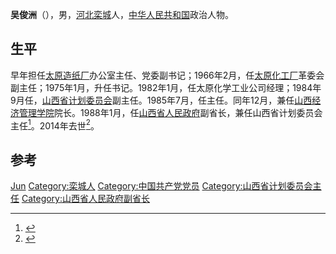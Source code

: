 '''吴俊洲'''（{{bd|1932年|6月|2014年|7月27日|catIdx=Wu}}），男，[[河北省|河北]][[栾城县|栾城]]人，[[中华人民共和国|中华人民共和国]]政治人物。

== 生平 ==
早年担任[[太原造纸厂|太原造纸厂]]办公室主任、党委副书记；1966年2月，任[[太原化工厂|太原化工厂]]革委会副主任；1975年1月，升任书记。1982年1月，任太原化学工业公司经理；1984年9月任，[[山西省计划委员会|山西省计划委员会]]副主任。1985年7月，任主任。同年12月，兼任[[山西经济管理学院|山西经济管理学院]]院长。1988年1月，任[[山西省人民政府|山西省人民政府]]副省长，兼任山西省计划委员会主任<ref>{{cite news|title=原山西省副省长吴俊洲一行在我市视察|url=http://www.jconline.cn/Contents/Channel_1805/2010/0929/552813/content_552813.htm|accessdate=2014-07-30|newspaper=晋城在线|deadurl=yes|archiveurl=https://web.archive.org/web/20140809191015/http://www.jconline.cn/Contents/Channel_1805/2010/0929/552813/content_552813.htm|archivedate=2014-08-09}}</ref>。2014年去世<ref>{{cite news|title=吴俊洲同志生平|url=http://cpc.people.com.cn/n/2014/0730/c87393-25368034.html|accessdate=2014-07-30|newspaper=人民网|archive-date=2016-03-04|archive-url=https://web.archive.org/web/20160304045425/http://cpc.people.com.cn/n/2014/0730/c87393-25368034.html|dead-url=no}}</ref>。

== 参考 ==
{{reflist}}

{{Authority control}}
{{DEFAULTSORT:Wu}}
[[Category:吴姓|Jun]]
[[Category:栾城人|Category:栾城人]]
[[Category:中国共产党党员|Category:中国共产党党员]]
[[Category:山西省计划委员会主任|Category:山西省计划委员会主任]]
[[Category:山西省人民政府副省长|Category:山西省人民政府副省长]]

{{中国政治人物小作品}}